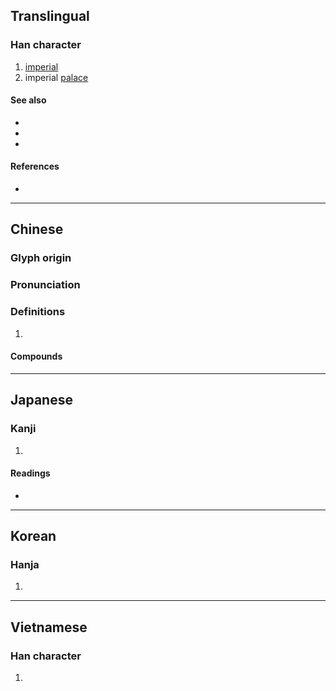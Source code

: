 {{character info/new}}
==Translingual==

===Han character===
{{Han char|rn=40|rad=宀|as=07|sn=10|four=30232|canj=JMMV|ids=⿱宀辰}}

# [[imperial]]
# imperial [[palace]]

====See also====
* {{zh-l|宫}}
* {{zh-l|殿}}
* {{zh-l|闕}}

====References====
* {{Han ref|kx=0287.020|dkj=07171|dj=0567.020|hdz=20930.140|uh=5BB8|ud=23480|bh=AE66|bd=44646}}

----

==Chinese==
{{zh-forms}}

===Glyph origin===
{{Han etym}}

===Pronunciation===
{{zh-pron
|m=chén
|c=san4
|mn=sîn
|mn-t=sing5/sêng5
|mn-t_note=sêng5 - Jieyang
|w=3zen
|mc=y
|oc=y
|cat=
}}

===Definitions===
{{zh-hanzi}}

# {{rfdef|zh}}

====Compounds====
{{zh-der|宸遊|宸旒|宸居|宸妃|宸垣|宸算|宸襟|宸筆|宸謨|宸聰|宸翰|宸眷|宸極|宸宇|宸斷|宸鑒|宸衷|楓宸|紫宸}}

----

==Japanese==

===Kanji===
{{ja-kanji|grade=|rs=宀07}}

# {{defn|lang=ja|sort=宀07}}

====Readings====
* {{ja-readings|on=[[しん]] (shin)|kun=[[のき]] (noki)}}

----

==Korean==

===Hanja===
{{ko-hanja|hangeul=[[신]]|rv=sin|mr=sin}}

# {{defn|lang=ko|sort=宀07}}

----

==Vietnamese==

===Han character===
{{vi-hantu|[[thần]]|rs=宀07}}

# {{defn|lang=vi|sort=宀07}}